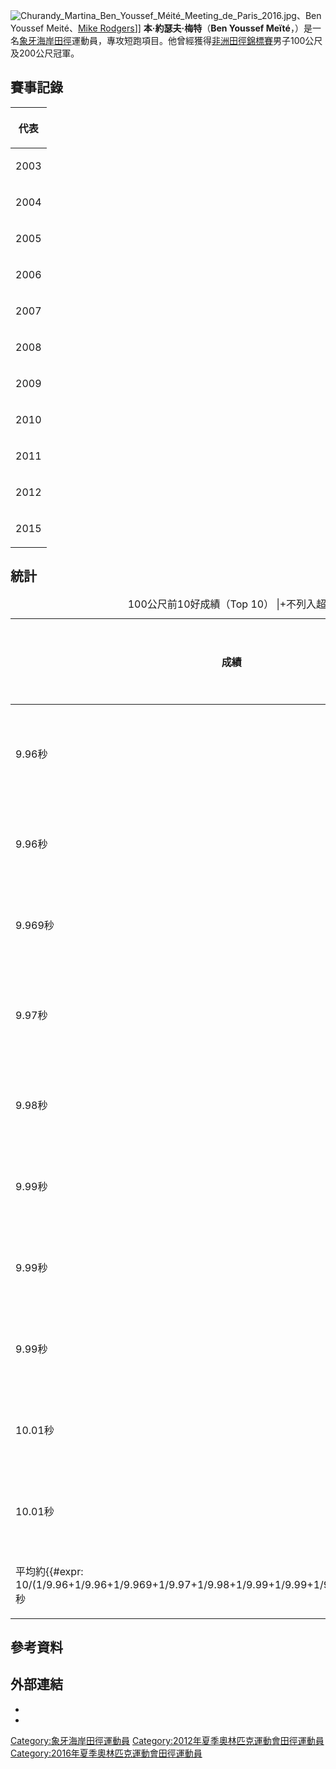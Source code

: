 {{NoteTA|1=zh-cn:0米;zh-hk:0米;zh-tw:0公尺}}
{{Infobox sportsperson
| name                      =Ben Youssef Meité
| image                     =Ben Youssef Méité 2016 (cropped).jpg
| real_name                 =
| native_name               =
| native_name_lang          =
| english_name              =Ben Youssef Meité
| birth_name                =
| nationality               =
| national_team             ={{CIV}}
| ethnicity                 =
| hometown                  =
| citizenship               =
| birth_date                ={{Birth date and age|year=1986|month=11|day=11}}
| birth_place               =
| death_date                =
| death_place               =
| resting_place=
| residence=
| education=
| alma_mater=
| years_active=2003年－
| height={{height|m=1.79}}
| weight={{weight|kg=70}}
| spouse=
| country={{CIV}}
| sport=田徑
| event=短跑
| collegeteam=
| coach=
| retired=2018年6月17日
| coaching=
| worlds=
| regionals=
{{collapsible list
|'''2003年非洲運動會'''：田徑4×100公尺接力第七名
|'''2005年伊斯蘭團結運動會'''：田徑100公尺第七名
|'''2005年伊斯蘭團結運動會'''：田徑4×100公尺接力第三名
|'''2005年西非田徑錦標賽'''：100公尺第一名
|'''2005年非洲青年田徑錦標賽'''：100公尺第三名
|'''2005年非洲青年田徑錦標賽'''：200公尺第二名
|'''2005年法語系運動會'''：100公尺第六名
|'''2005年法語系運動會'''：200公尺第一名
|'''2009年非洲田徑超級大獎賽阿布加站'''：100公尺第一名
|'''2009年法語系運動會'''：田徑100公尺第一名
|'''2009年法語系運動會'''：田徑4×100公尺接力第四名
|'''2009年法語系運動會'''：田徑200公尺第一名
|'''2010年非洲田徑錦標賽'''：100公尺第一名
|'''2010年非洲田徑錦標賽'''：4×100公尺接力第六名
|'''2010年非洲田徑錦標賽'''：200公尺第二名
|'''2010年IAAF洲際盃'''：100公尺第五名
|'''2010年IAAF洲際盃'''：200公尺第三名
|'''2011年非洲運動會'''：田徑100公尺第二名
|'''2011年非洲運動會'''：田徑200公尺第二名
|'''2012年非洲田徑錦標賽'''：4×100公尺接力第四名
|'''2012年非洲田徑錦標賽'''：200公尺第一名
|'''2015年非洲運動會'''：田徑100公尺第一名
|'''2015年非洲運動會'''：田徑4×100公尺接力第一名
|'''2016年非洲田徑錦標賽'''：100公尺第一名
|'''2016年非洲田徑錦標賽'''：4×100公尺接力第二名
|'''2018年非洲田徑錦標賽'''：100公尺第四名
}}
| nationals=
| olympics=
{{collapsible list
|'''2016年夏季奧林匹克運動會'''：田徑100公尺第六名
}}
| commonwealth=
| highestranking=
{{整齊列表|class=wikitable
|'''50公尺-55公尺-60公尺-100公尺'''|第2名（2016年8月28日）
|'''200公尺'''|第41名（2012年7月3日）
}}
| pb=
{{ubl
|'''30公尺'''：4.00秒（RT：0.163）（2009年）
|'''40公尺'''：4.92秒（RT：0.163）（2009年）
|'''50公尺'''：5.80秒（2011年）
|'''60公尺'''：6.55秒（2018年 '''全國紀錄'''）
|'''80公尺'''：8.55秒（W：-0.1）（2009年）
|'''100碼'''：9.47秒（W：-0.7）（2018年 '''全國紀錄'''）
|'''100公尺'''：9.96秒（W：+0.2）（2016年）
|'''100公尺'''：9.84秒（W：+4.8，超風速）（2017年）
|'''150公尺'''：15.60秒（W：-1.6）（2009年 '''全國紀錄'''）
|'''200公尺'''：20.37秒（W：-0.2）（2009年）
|'''300公尺'''：33.68秒（2007年）
}}
| medaltemplates=
{{MedalCountry|{{CIV}}}}
{{MedalSport|男子田徑}}
{{MedalCompetition|伊斯蘭團結運動會}}
{{MedalBronze|2005年沙烏地阿拉伯麥加|4×100公尺接力}}
{{MedalCompetition|西非田徑錦標賽}}
{{MedalGold|2005年塞內加爾達喀爾|100公尺}}
{{MedalCompetition|非洲青年田徑錦標賽}}
{{MedalBronze|2005年突尼西亞突尼斯|100公尺}}
{{MedalSilver|2005年突尼西亞突尼斯|200公尺}}
{{MedalCompetition|法語系運動會}}
{{MedalGold|2005年尼日共和國尼阿美|200公尺}}
{{MedalGold|2009年黎巴嫩貝魯特|100公尺}}
{{MedalGold|2009年黎巴嫩貝魯特|200公尺}}
{{MedalCompetition|非洲田徑超級大獎賽阿布加站}}
{{MedalGold|2009年奈及利亞阿布加|100公尺}}
{{MedalCompetition|Meeting Internationale d'Athletisme Ville de Dakar}}
{{MedalGold|2010年塞內加爾達喀爾|200公尺}}
{{MedalGold|2016年塞內加爾達喀爾|200公尺}}
{{MedalCompetition|非洲田徑錦標賽}}
{{MedalGold|2010年肯亞奈洛比|100公尺}}
{{MedalSilver|2010年肯亞奈洛比|200公尺}}
{{MedalGold|2012年貝南新港|200公尺}}
{{MedalGold|2016年南非德爾班|100公尺}}
{{MedalSilver|2016年南非德爾班|4×100公尺接力}}
{{MedalCompetition|IAAF洲際盃}}
{{MedalBronze|2010年克羅埃西亞斯普立|200公尺}}
{{MedalCompetition|非洲運動會}}
{{MedalSilver|2011年莫三比克馬布多|100公尺}}
{{MedalSilver|2011年莫三比克馬布多|200公尺}}
{{MedalGold|2015年剛果共和國布拉薩|100公尺}}
{{MedalGold|2015年剛果共和國布拉薩|4×100公尺接力}}
{{MedalCompetition|DN Galan}}
{{MedalSilver|2016年瑞典斯德哥爾摩|100公尺}}
{{MedalCompetition|Athletissima}}
{{MedalSilver|2016年瑞士洛桑|100公尺}}
{{MedalSilver|2017年瑞士洛桑|100公尺}}
{{MedalCompetition|Meeting de Saint-Denis}}
{{MedalGold|2016年法國巴黎|100公尺}}
{{MedalGold|2017年法國巴黎|100公尺}}
{{MedalCompetition|Weltklasse Zürich}}
{{MedalBronze|2016年瑞士蘇黎世|100公尺}}
{{MedalSilver|2017年瑞士蘇黎世|100公尺}}
{{MedalCompetition|上海國際田徑黃金大獎賽}}
{{MedalBronze|2017年中國上海市徐匯區|100公尺}}
{{MedalCompetition|Bislett Games}}
{{MedalBronze|2017年挪威奧斯陸|100公尺}}
{{MedalCompetition|Meeting International Mohammed VI d'Athletisme de Rabat}}
{{MedalSilver|2017年摩洛哥拉巴特|100公尺}}
{{MedalCompetition|Meeting National D2 de Marseille}}
{{MedalSilver|2018年法國馬賽|100公尺}}
| show-medals=
| updated=2021年9月18日
}}
[[File:Churandy_Martina_Ben_Youssef_Méité_Meeting_de_Paris_2016.jpg|thumb]]、Ben Youssef Meité、[[Mike_Rodgers|Mike Rodgers]]]]
'''本·約瑟夫·梅特'''（'''Ben Youssef Meïté'''，{{bd|1986年|11月11日||}}）是一名[[象牙海岸|象牙海岸]][[田徑|田徑]]運動員，專攻短跑項目。他曾經獲得[[非洲田徑錦標賽|非洲田徑錦標賽]]男子100公尺及200公尺冠軍。

== 賽事記錄 ==
{| {{AchievementTable|Event=yes}}
|-
!colspan="6"|代表 {{CIV}}
|-
|rowspan=5|2003
|rowspan=2|{{link-en|2003年世界青少年田徑錦標賽|2003 World Youth Championships in Athletics|世界青少年錦標賽}}
|rowspan=2|[[加拿大|加拿大]][[舍布魯克|舍布魯克]]
|第42名 (h)
|100公尺
|11.21
|-
|第26名 (h)
|200公尺
|22.33
|-
|rowspan=2|{{link-en|2003年非洲青年田徑錦標賽|2003 African Junior Athletics Championships|非洲青年錦標賽}}
|rowspan=2|[[喀麥隆|喀麥隆]][[加魯阿|加魯阿]]
|第11名 (h)
|100公尺
|10.95
|-
|第7名 (sf)
|200公尺
|21.81
|-
|[[2003年全非運動會|全非運動會]]
|[[奈及利亞|奈及利亞]][[阿布賈|-{zh-cn:阿布贾; zh-tw:阿布加; zh-hk:阿布賈;}-]]
|第7名
|4×100公尺接力
|40.81
|-
|2004
|{{link-en|2004年非洲田徑錦標賽|2004 African Championships in Athletics|非洲錦標賽}}
|[[剛果共和國|剛果共和國]][[布拉薩|布拉薩]]
|第20名 (h)
|200公尺
|22.18
|-
|rowspan=7|2005
|rowspan=2|{{link-en|2005年伊斯蘭團結運動會|2005 Islamic Solidarity Games|伊斯蘭團結運動會}}
|rowspan=2|[[沙烏地阿拉伯|沙烏地阿拉伯]][[麥加|麥加]]
|第7名
|100公尺
|10.63
|-
|bgcolor=cc9966 | 季軍
|4×100公尺接力
|40.87
|-
|rowspan=2|{{link-en|2005年非洲青年田徑錦標賽|2005 African Junior Athletics Championships|非洲青年錦標賽}}
|rowspan=2|[[突尼西亞|突尼西亞]][[拉迪斯|拉迪斯]]
|bgcolor=cc9966 | 季軍
|100公尺
|10.74
|-
|bgcolor="silver" | 亞軍
|200公尺
|21.32
|-
|rowspan=3|[[2005年法語系運動會|法語系運動會]]
|rowspan=3|[[尼日|尼日]][[尼亞美|-{zh:尼亞美; zh-hans:尼亚美; zh-tw:尼阿美;}-]]
|第6名
|100公尺
|10.64
|-
|bgcolor="gold"  | 冠軍
|200公尺
|20.99
|-
|bgcolor="gold" | 冠軍
|4×100公尺接力
|39.79
|-
|2006
|{{link-en|2006年非洲田徑錦標賽|2006 African Championships in Athletics|非洲錦標賽}}
|[[模里西斯|模里西斯]]{{link-en|巴姆布斯|Bambous, Mauritius}}
|－
|100公尺
|DNF
|-
|rowspan=3|2007
|rowspan=3|[[2007年全非運動會|全非運動會]]
|rowspan=3|[[阿爾及利亞|阿爾及利亞]][[阿爾及爾|阿爾及爾]]
|第13名 (sf)
|100公尺
|10.52
|-
|第10名 (sf)
|200公尺
|21.18
|-
|－
|4×100公尺接力
|DQ
|-
|2008
|{{link-en|2008年世界室內田徑錦標賽|2008 IAAF World Indoor Championships|世界室內錦標賽}}
|[[西班牙|西班牙]][[巴倫西亞|-{zh-cn:巴伦西亚; zh-hk:華倫西亞; zh-tw:瓦倫西亞; zh-mo:華倫西亞;}-]]
|－
|60公尺
|DNS
|-
|rowspan=5|2009
|rowspan=2|[[2009年世界田徑錦標賽|世界錦標賽]] 
|rowspan=2|[[德國|德國]][[柏林|柏林]]
|第37名 (h)
|100公尺
|10.41
|-
|第20名 (qf)
|200公尺
|20.78
|-
|rowspan=3|[[2009年法語系運動會|法語系運動會]]
|rowspan=3|[[黎巴嫩|黎巴嫩]][[貝魯特|貝魯特]]
|bgcolor="gold" | 冠軍
|100公尺
|10.15
|-
|bgcolor="gold" | 冠軍
|200公尺
|20.37
|-
|第4名
|4×100公尺接力
|39.91
|-
|rowspan=6|2010
|[[2010年世界室內田徑錦標賽|世界室內錦標賽]] 
|[[卡達|卡達]][[多哈|多哈]]
|第21名
|60公尺
|6.76
|-
|rowspan=3|{{link-en|2010年非洲田徑錦標賽|2010 African Championships in Athletics|非洲錦標賽}}
|rowspan=3|[[肯亞|肯亞]][[奈洛比|奈洛比]]
|bgcolor="gold" | 冠軍
|100公尺
|10.08
|-
|bgcolor="silver" | 亞軍
|200公尺
|20.39
|-
|第6名
|4×100公尺接力
|40.77
|-
|rowspan=2|{{link-en|2010年國際田總洲際盃|2010 IAAF Continental Cup|國際田總洲際盃}}
|rowspan=2|[[克羅埃西亞|克羅埃西亞]][[斯普利特|斯普利特]]
|第5名
|100公尺
|10.32
|-
|bgcolor="cc9966" | 季軍
|200公尺
|20.51
|-
|rowspan=4|2011
|rowspan=2|[[2011年世界田徑錦標賽|世界錦標賽]] 
|rowspan=2|[[韓國|韓國]][[大邱|大邱]]
|第28名 (h)
|100公尺
|10.45
|-
|第33名 (h)
|200公尺
|20.97
|-
|rowspan=2|[[2011年全非運動會|全非運動會]]
|rowspan=2|[[莫三比克|莫三比克]][[馬普托|-{zh-hans:马普托; zh-hk:馬普托; zh-tw:馬布多;}-]]
|bgcolor="silver" | 亞軍
|100公尺
|10.28
|-
|bgcolor="silver" | 亞軍
|200公尺
|20.76
|-
|rowspan=5|2012
|[[2012年世界室內田徑錦標賽|世界室內錦標賽]]
|[[土耳其|土耳其]][[伊斯坦堡|伊斯坦堡]]
|第10名 (sf)
|60公尺
|6.71
|-
|rowspan=2|{{link-en|2012年非洲田徑錦標賽|2012 African Championships in Athletics|非洲錦標賽}}
|rowspan=2|[[貝南|貝南]][[波多諾伏|-{zh-hans:波多诺伏;zh-hk:波多諾伏;zh-tw:新港;}-]]
|bgcolor="gold" | 冠軍
|200公尺
|20.62
|-
|第4名
|4×100公尺接力
|40.10
|-
|rowspan=2|[[2012年夏季奧林匹克運動會|奧林匹克運動會]]
|rowspan=2|[[英國|英國]][[倫敦|倫敦]]
|第16名 (sf)
|100公尺
|[[2012年夏季奧林匹克運動會田徑男子100公尺比賽|10.13]]
|-
|－
|200公尺
|[[2012年夏季奧林匹克運動會田徑男子200公尺比賽|DNS]]
|-
|rowspan=3|2015
|[[2015年世界田徑錦標賽|世界錦標賽]]
|[[中國|中國]][[北京|北京]]
|第18名 (sf)
|100公尺
|10.17
|-
|rowspan=2|[[2015年非洲運動會|非洲運動會]] 
|rowspan=2|[[剛果共和國|剛果共和國]][[布拉薩|布拉薩]]
|bgcolor="gold" | 冠軍
|100公尺
|10.04
|-
|bgcolor="gold" | 冠軍
|4×100公尺接力
|38.93
|}

== 統計 ==
{| class="wikitable"
|+100公尺前10好成績（Top 10）
|+不列入超風速、海拔超過1000公尺成績
|-
! 成績 !! 風速（公尺/秒） !! 反應時間 !! 日期 !! 地點
|-
| 9.96秒 || +0.2 || 0.156秒 || 2016年8月14日 || {{BRA}}里約熱內盧
|-
| 9.96秒 || -0.1 || 0.138秒 || 2016年8月27日 || {{FRA}}巴黎
|-
| 9.969秒 || 0.0 || 0.144秒 || 2017年8月24日 || {{CHE}}蘇黎世
|-
| 9.97秒 || +0.2 || 0.142秒 || 2016年8月14日 || {{FRA}}里約熱內盧
|-
| 9.98秒 || +0.2 || 0.135秒 || 2017年7月6日 || {{CHE}}洛桑
|-
| 9.99秒 || +1.1 || 0.148秒 || 2016年6月6日 || {{CZE}}布拉格
|-
| 9.99秒 || +0.4 || 0.125秒 || 2016年9月1日 || {{CHE}}蘇黎世
|-
| 9.99秒 || -0.1 || 0.148秒 || 2017年7月1日 || {{FRA}}巴黎
|-
| 10.01秒 || +0.5 || 0.148秒 || 2016年8月25日 || {{CHE}}洛桑
|-
| 10.01秒 || -0.3 || 0.145秒 || 2017年7月16日 || {{MAR}}拉巴特
|-
| 平均約{{#expr: 10/(1/9.96+1/9.96+1/9.969+1/9.97+1/9.98+1/9.99+1/9.99+1/9.99+1/10.01+1/10.01)}}秒
|}

== 參考資料 ==
{{Reflist}}

== 外部連結 ==
*{{IOC profile|id=ben-youssef-meite}}
*{{IAAF name|196009}}

{{DEFAULTSORT:Meite, Ben Youssef}}

[[Category:象牙海岸田徑運動員|Category:象牙海岸田徑運動員]]
[[Category:2012年夏季奧林匹克運動會田徑運動員|Category:2012年夏季奧林匹克運動會田徑運動員]]
[[Category:2016年夏季奧林匹克運動會田徑運動員|Category:2016年夏季奧林匹克運動會田徑運動員]]